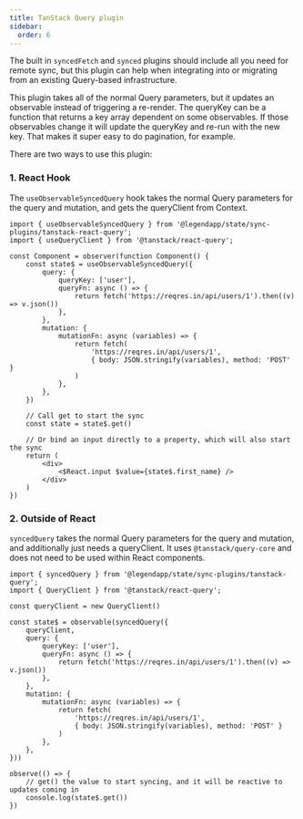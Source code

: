 ```yaml
---
title: TanStack Query plugin
sidebar:
  order: 6
---
```


The built in `syncedFetch` and `synced` plugins should include all you need for remote sync, but this plugin can help when integrating into or migrating from an existing Query-based infrastructure.

This plugin takes all of the normal Query parameters, but it updates an observable instead of triggering a re-render. The queryKey can be a function that returns a key array dependent on some observables. If those observables change it will update the queryKey and re-run with the new key. That makes it super easy to do pagination, for example.

There are two ways to use this plugin:

### 1. React Hook

The `useObservableSyncedQuery` hook takes the normal Query parameters for the query and mutation, and gets the queryClient from Context.

```tsx
import { useObservableSyncedQuery } from '@legendapp/state/sync-plugins/tanstack-react-query';
import { useQueryClient } from '@tanstack/react-query';

const Component = observer(function Component() {
    const state$ = useObservableSyncedQuery({
        query: {
            queryKey: ['user'],
            queryFn: async () => {
                return fetch('https://reqres.in/api/users/1').then((v) => v.json())
            },
        },
        mutation: {
            mutationFn: async (variables) => {
                return fetch(
                    'https://reqres.in/api/users/1',
                    { body: JSON.stringify(variables), method: 'POST' }
                )
            },
        },
    })

    // Call get to start the sync
    const state = state$.get()

    // Or bind an input directly to a property, which will also start the sync
    return (
        <div>
            <$React.input $value={state$.first_name} />
        </div>
    )
})
```

### 2. Outside of React

`syncedQuery` takes the normal Query parameters for the query and mutation, and additionally just needs a queryClient. It uses `@tanstack/query-core` and does not need to be used within React components.

```tsx
import { syncedQuery } from '@legendapp/state/sync-plugins/tanstack-query';
import { QueryClient } from '@tanstack/react-query';

const queryClient = new QueryClient()

const state$ = observable(syncedQuery({
    queryClient,
    query: {
        queryKey: ['user'],
        queryFn: async () => {
            return fetch('https://reqres.in/api/users/1').then((v) => v.json())
        },
    },
    mutation: {
        mutationFn: async (variables) => {
            return fetch(
                'https://reqres.in/api/users/1',
                { body: JSON.stringify(variables), method: 'POST' }
            )
        },
    },
}))

observe(() => {
    // get() the value to start syncing, and it will be reactive to updates coming in
    console.log(state$.get())
})
```